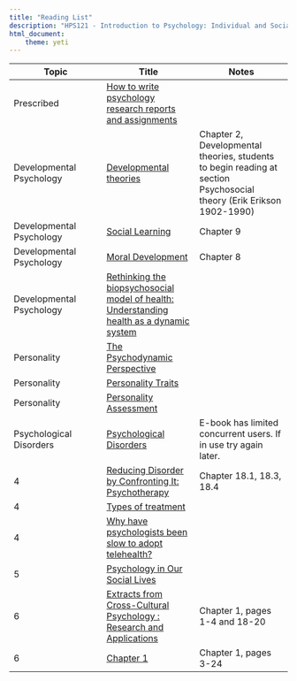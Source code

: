 ```yaml
---
title: "Reading List"
description: "HPS121 - Introduction to Psychology: Individual and Social Development"
html_document:
    theme: yeti
---
```


| Topic	| Title	| Notes |
|-------|-------|-------|
| Prescribed | [How to write psychology research reports and assignments](http://resourcelists.lib.deakin.edu.au/items/345bc52c-6b11-4870-bdb1-7740b0b47899.html) | |
| Developmental Psychology | [Developmental theories](http://resourcelists.lib.deakin.edu.au/items/923FD1C1-4404-8499-1872-86AC50639B25.html) | Chapter 2, Developmental theories, students to begin reading at section Psychosocial theory (Erik Erikson 1902-1990) |
| Developmental Psychology |	[Social Learning](http://resourcelists.lib.deakin.edu.au/items/BCEFCCDA-EACE-DC00-3C0B-922C6A37D6B7.html)	| Chapter 9 |
| Developmental Psychology |	[Moral Development](http://resourcelists.lib.deakin.edu.au/items/96B76F94-AFA0-9BFD-9505-2C1CC702B3DD.html)	| Chapter 8 |
| Developmental Psychology |	[Rethinking the biopsychosocial model of health: Understanding health as a dynamic system](http://resourcelists.lib.deakin.edu.au/items/BB23A9F1-54C7-2CFD-1A12-3922D5DA472F.html)	| |
| Personality |	[The Psychodynamic Perspective](http://resourcelists.lib.deakin.edu.au/items/02527699-29E0-2C09-49DA-02156516E0EF.html)	| |
| Personality |	[Personality Traits](http://resourcelists.lib.deakin.edu.au/items/3080D220-42BA-A302-A853-639598E7B1EF.html) | |
| Personality |	[Personality Assessment](http://resourcelists.lib.deakin.edu.au/items/4A20C70D-AE02-902A-BC99-DDB0A441A0F4.html) | |
| Psychological Disorders |	[Psychological Disorders](http://resourcelists.lib.deakin.edu.au/items/BC26A909-50BE-4007-96D8-0ECF784ADD0D.html)	| E-book has limited concurrent users. If in use try again later. |
| 4 |	[Reducing Disorder by Confronting It: Psychotherapy](http://resourcelists.lib.deakin.edu.au/items/50E6D5D6-BEEA-99D0-343B-C2726E4F87D6.html) |	Chapter 18.1, 18.3, 18.4 |
| 4 |	[Types of treatment](http://resourcelists.lib.deakin.edu.au/items/4167A3DB-DE92-F44C-23E4-0173AE806644.html)	| |
| 4 |	[Why have psychologists been slow to adopt telehealth?](http://resourcelists.lib.deakin.edu.au/items/fbb333cb-29ba-4b9b-8c9c-63810007de2b.html)	| |
| 5 |	[Psychology in Our Social Lives](http://resourcelists.lib.deakin.edu.au/items/C955C9D0-CB8B-84C3-6F21-D76674DA0891.html)	| |
| 6 |	[Extracts from Cross-Cultural Psychology : Research and Applications](http://resourcelists.lib.deakin.edu.au/items/6B4BDD48-FBE7-4EAB-0F7F-70FAB4341E50.html)	| Chapter 1, pages 1-4 and 18-20 |
| 6 |	[Chapter 1](http://resourcelists.lib.deakin.edu.au/items/528877F0-0986-E94F-3477-6C1AC8D8D166.html)	| Chapter 1, pages 3-24 |